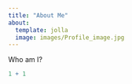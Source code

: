 ```yaml
---
title: "About Me"
about: 
  template: jolla
  image: images/Profile_image.jpg
---
```


Who am I?

```r
1 + 1
```
